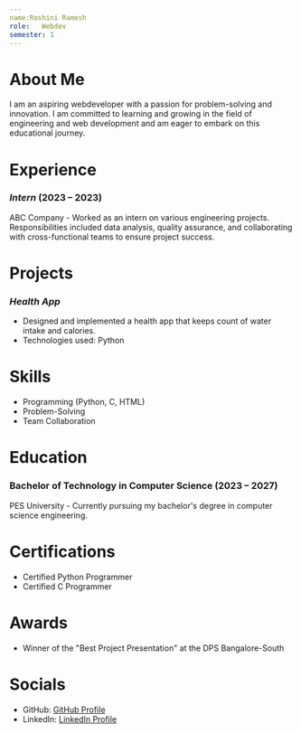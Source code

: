 ```yaml
---
name:Roshini Ramesh
role:   Webdev
semester: 1
---
```


# About Me
I am an aspiring webdeveloper with a passion for problem-solving and innovation. I am committed to learning and growing in the field of engineering and web development and am eager to embark on this educational journey.

# Experience

### *Intern* (2023 – 2023)
ABC Company - Worked as an intern on various engineering projects. Responsibilities included data analysis, quality assurance, and collaborating with cross-functional teams to ensure project success.

# Projects

### *Health App*
- Designed and implemented a health app that keeps count of water intake and calories.
- Technologies used: Python

# Skills
- Programming (Python, C, HTML)
- Problem-Solving
- Team Collaboration

# Education

### Bachelor of Technology in Computer Science (2023 – 2027)
PES University - Currently pursuing my bachelor's degree in computer science engineering.

# Certifications
- Certified Python Programmer
- Certified C Programmer

# Awards
- Winner of the "Best Project Presentation" at the DPS Bangalore-South

# Socials
- GitHub: [GitHub Profile](https://github.com/Ramrosh22)
- LinkedIn: [LinkedIn Profile](https://www.linkedin.com/in)
